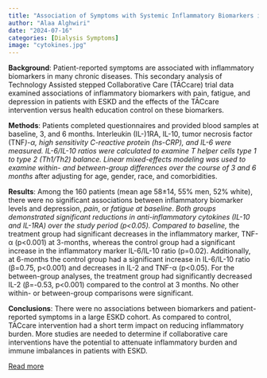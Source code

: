 ```yaml
---
title: "Association of Symptoms with Systemic Inflammatory Biomarkers in End-Stage Kidney Disease"
author: "Alaa Alghwiri"
date: "2024-07-16"
categories: [Dialysis Symptoms]
image: "cytokines.jpg"
---
```


**Background**: Patient-reported symptoms are associated with inflammatory biomarkers in many chronic diseases. This secondary analysis of Technology Assisted stepped Collaborative Care (TĀCcare) trial data examined associations of inflammatory biomarkers with pain, fatigue, and depression in patients with ESKD and the effects of the TĀCcare intervention versus health education control on these biomarkers.

**Methods**: Patients completed questionnaires and provided blood samples at baseline, 3, and 6 months. Interleukin (IL-)1RA, IL-10, tumor necrosis factor (TNF*)-α, high sensitivity C-reactive protein (hs-CRP), and IL-6 were measured. IL-6/IL-10 ratios were calculated to examine T helper cells type 1 to type 2 (Th1/Th2) balance. Linear mixed-effects modeling was used to examine within- and between-group differences over the course of 3 and 6 months* after adjusting for age, gender, race, and comorbidities.

**Results**: Among the 160 patients (mean age 58±14, 55% men, 52% white), there were no significant associations between inflammatory biomarker levels and depression, *pain*, or *fatigue at baseline*. *Both groups demonstrated significant reductions in anti-inflammatory cytokines (IL-10 and IL-1RA) over the study period (p\<0.05). Compared to baseline,* the treatment group had significant decreases in the inflammatory marker, TNF-α (p\<0.001) at 3-months, whereas the control group had a significant increase in the inflammatory marker IL-6/IL-10 ratio (p=0.02). Additionally, at 6-months the control group had a significant increase in IL-6/IL-10 ratio (β=0.75, p\<0.001) and decreases in IL-2 and TNF-α (p\<0.05). For the between-group analyses, the treatment group had significantly decreased IL-2 (β=-0.53, p\<0.001) compared to the control at 3 months. No other within- or between-group comparisons were significant.

**Conclusions**: There were no associations between biomarkers and patient-reported symptoms in a large ESKD cohort. As compared to control, TĀCcare intervention had a short term impact on reducing inflammatory burden. More studies are needed to determine if collaborative care interventions have the potential to attenuate inflammatory burden and immune imbalances in patients with ESKD.

[Read more](https://journals.lww.com/kidney360/abstract/9900/association_of_symptoms_and_collaborative_care.431.aspx)